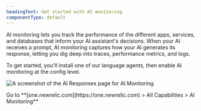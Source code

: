```yaml
---
headingText: Get started with AI monitoring
componentType: default
---
```



AI monitoring lets you track the performance of the different apps, services, and databases that inform your AI assistant's decisions. When your AI receives a prompt, AI monitoring captures how your AI generates its response, letting you dig deep into traces, performance metrics, and logs. 

To get started, you'll install one of our language agents, then enable AI monitoring at the config level. 

<img
    title="AI Responses page for AIM"
    alt="A screenshot of the AI Responses page for AI Monitoring"
    src={apmAIResponsesDefaultPage}
/>

<figcaption>
    Go to **[one.newrelic.com](https://one.newrelic.com) > All Capabilities > AI Monitoring**
</figcaption>
